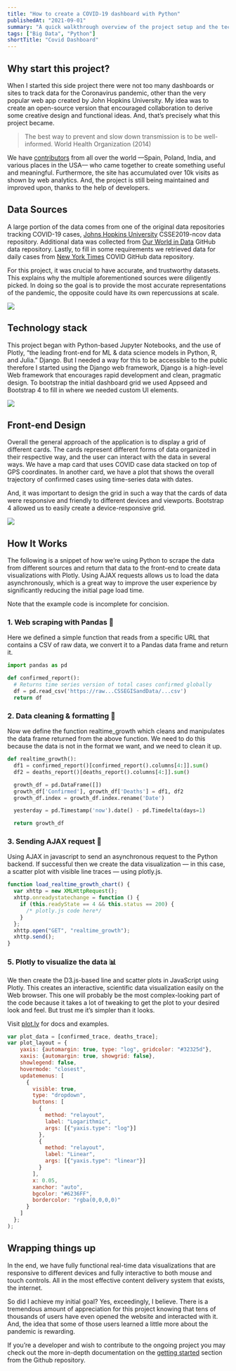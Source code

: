 ```yaml
---
title: "How to create a COVID-19 dashboard with Python"
publishedAt: "2021-09-01"
summary: "A quick walkthrough overview of the project setup and the technology stack we used."
tags: ["Big Data", "Python"]
shortTitle: "Covid Dashboard"
---
```


## Why start this project?

When I started this side project there were not too many dashboards or sites to track data for the Coronavirus pandemic, other than the very popular web app created by John Hopkins University. My idea was to create an open-source version that encouraged collaboration to derive some creative design and functional ideas. And, that’s precisely what this project became.

> The best way to prevent and slow down transmission is to be well-informed. World Health Organization (2014)

We have [contributors](https://github.com/BrianRuizy/covid19-dashboard/graphs/contributors) from all over the world ––Spain, Poland, India, and various places in the USA–– who came together to create something useful and meaningful. Furthermore, the site has accumulated over 10k visits as shown by web analytics. And, the project is still being maintained and improved upon, thanks to the help of developers.

## Data Sources

A large portion of the data comes from one of the original data repositories tracking COVID-19 cases, [Johns Hopkins University](https://github.com/CSSEGISandData/COVID-19) CSSE2019-ncov data repository. Additional data was collected from [Our World in Data](https://ourworldindata.org/) GitHub data repository. Lastly, to fill in some requirements we retrieved data for daily cases from [New York Times](https://github.com/nytimes/covid-19-data) COVID GitHub data repository.

For this project, it was crucial to have accurate, and trustworthy datasets.
This explains why the multiple aforementioned sources were diligently picked.
In doing so the goal is to provide the most accurate representations of the pandemic, the opposite could have its own repercussions at scale.

<Image
  rounded
  width={600}
  height={400}
  src="https://miro.medium.com/v2/resize:fit:1400/format:webp/0*4DeT3bxzq-akxL9q.jpg"
  caption="person reading Covid news"
/>

## Technology stack

This project began with Python-based Jupyter Notebooks, and the use of Plotly, “the leading front-end for ML & data science models in Python, R, and Julia.” Django. But I needed a way for this to be accessible to the public therefore I started using the Django web framework, Django is a high-level Web framework that encourages rapid development and clean, pragmatic design. To bootstrap the initial dashboard grid we used Appseed and Bootstrap 4 to fill in where we needed custom UI elements.

<Image
  width={600}
  height={400}
  src="https://miro.medium.com/v2/resize:fit:1400/format:webp/0*Za--6loAv75j4wRG.png"
/>

## Front-end Design

Overall the general approach of the application is to display a grid of different cards. The cards represent different forms of data organized in their respective way, and the user can interact with the data in several ways. We have a map card that uses COVID case data stacked on top of GPS coordinates. In another card, we have a plot that shows the overall trajectory of confirmed cases using time-series data with dates.

And, it was important to design the grid in such a way that the cards of data were responsive and friendly to different devices and viewports. Bootstrap 4 allowed us to easily create a device-responsive grid.

<Image
  rounded
  width={600}
  height={400}
  caption="Visualizations responsive to different devices"
  src="/blog/covid/phones.png"
/>

## How It Works

The following is a snippet of how we’re using Python to scrape the data from different sources and return that data to the front-end to create data visualizations with Plotly. Using AJAX requests allows us to load the data asynchronously, which is a great way to improve the user experience by significantly reducing the initial page load time.

<Alert type="warning">
  Note that the example code is incomplete for concision.
</Alert>

### 1. Web scraping with Pandas 🐼

Here we defined a simple function that reads from a specific URL that contains a CSV of raw data, we convert it to a Pandas data frame and return it.

```python showLineNumbers {5}
import pandas as pd

def confirmed_report():
  # Returns time series version of total cases confirmed globally
  df = pd.read_csv('https://raw...CSSEGISandData/...csv')
  return df
```

### 2. Data cleaning & formatting 🧼

Now we define the function realtime_growth which cleans and manipulates the data frame returned from the above function. We need to do this because the data is not in the format we want, and we need to clean it up.

```py showLineNumbers {5-7}
def realtime_growth():
  df1 = confirmed_report()[confirmed_report().columns[4:]].sum()
  df2 = deaths_report()[deaths_report().columns[4:]].sum()

  growth_df = pd.DataFrame([])
  growth_df['Confirmed'], growth_df['Deaths'] = df1, df2
  growth_df.index = growth_df.index.rename('Date')

  yesterday = pd.Timestamp('now').date() - pd.Timedelta(days=1)

  return growth_df
```

### 3. Sending AJAX request 📨

Using AJAX in javascript to send an asynchronous request to the Python backend. If successful then we create the data visualization — in this case, a scatter plot with visible line traces — using plotly.js.

```js
function load_realtime_growth_chart() {
  var xhttp = new XMLHttpRequest();
  xhttp.onreadystatechange = function () {
    if (this.readyState == 4 && this.status == 200) {
      /* plotly.js code here*/
    }
  };
  xhttp.open("GET", "realtime_growth");
  xhttp.send();
}
```

### 5. Plotly to visualize the data 📊

We then create the D3.js-based line and scatter plots in JavaScript using Plotly. This creates an interactive, scientific data visualization easily on the Web browser. This one will probably be the most complex-looking part of the code because it takes a lot of tweaking to get the plot to your desired look and feel. But trust me it’s simpler than it looks.

<Alert type="info">
  Visit <a href="https://plotly.com/python/">plot.ly</a> for docs and examples.
</Alert>

```js showLineNumbers {1-2}
var plot_data = [confirmed_trace, deaths_trace];
var plot_layout = {
    yaxis: {automargin: true, type: "log", gridcolor: "#32325d"},
    xaxis: {automargin: true, showgrid: false},
    showlegend: false,
    hovermode: "closest",
    updatemenus: [
      {
        visible: true,
        type: "dropdown",
        buttons: [
          {
            method: "relayout",
            label: "Logarithmic",
            args: [{"yaxis.type": "log"}]
          },
          {
            method: "relayout",
            label: "Linear",
            args: [{"yaxis.type": "linear"}]
          }
        ],
        x: 0.05,
        xanchor: "auto",
        bgcolor: "#6236FF",
        bordercolor: "rgba(0,0,0,0)"
      }
    ]
  };
);
```

## Wrapping things up

In the end, we have fully functional real-time data visualizations that are responsive to different devices and fully interactive to both mouse and touch controls. All in the most effective content delivery system that exists, the internet.

So did I achieve my initial goal? Yes, exceedingly, I believe. There is a tremendous amount of appreciation for this project knowing that tens of thousands of users have even opened the website and interacted with it. And, the idea that some of those users learned a little more about the pandemic is rewarding.

If you’re a developer and wish to contribute to the ongoing project you may check out the more in-depth documentation on the [getting started](https://github.com/BrianRuizy/covid19-dashboard/#getting-started) section from the Github repository.

